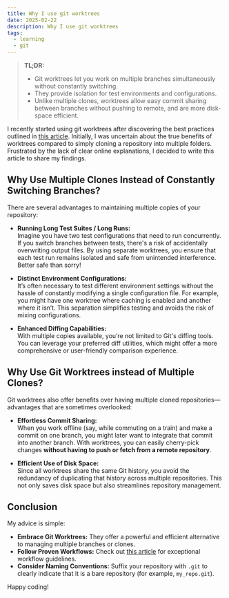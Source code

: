 ```yaml
---
title: Why I use git worktrees
date: 2025-02-22
description: Why I use git worktrees
tags:
  - learning
  - git
---
```


> **TL;DR:**
> - Git worktrees let you work on multiple branches simultaneously without constantly switching.
> - They provide isolation for test environments and configurations.
> - Unlike multiple clones, worktrees allow easy commit sharing between branches without pushing to remote, and are more disk-space efficient.

I recently started using git worktrees after discovering the best practices outlined in [this article](https://matklad.github.io/2024/07/25/git-worktrees.html). Initially, I was uncertain about the true benefits of worktrees compared to simply cloning a repository into multiple folders. Frustrated by the lack of clear online explanations, I decided to write this article to share my findings.


## Why Use Multiple Clones Instead of Constantly Switching Branches?

There are several advantages to maintaining multiple copies of your repository:

- **Running Long Test Suites / Long Runs:**  
  Imagine you have two test configurations that need to run concurrently. If you switch branches between tests, there's a risk of accidentally overwriting output files. By using separate worktrees, you ensure that each test run remains isolated and safe from unintended interference. Better safe than sorry!

- **Distinct Environment Configurations:**  
  It’s often necessary to test different environment settings without the hassle of constantly modifying a single configuration file. For example, you might have one worktree where caching is enabled and another where it isn’t. This separation simplifies testing and avoids the risk of mixing configurations.

- **Enhanced Diffing Capabilities:**  
  With multiple copies available, you’re not limited to Git's diffing tools. You can leverage your preferred diff utilities, which might offer a more comprehensive or user-friendly comparison experience.

## Why Use Git Worktrees instead of Multiple Clones?

Git worktrees also offer benefits over having multiple cloned repositories—advantages that are sometimes overlooked:

- **Effortless Commit Sharing:**  
  When you work offline (say, while commuting on a train) and make a commit on one branch, you might later want to integrate that commit into another branch. With worktrees, you can easily cherry-pick changes **without having to push or fetch from a remote repository**.

- **Efficient Use of Disk Space:**  
  Since all worktrees share the same Git history, you avoid the redundancy of duplicating that history across multiple repositories. This not only saves disk space but also streamlines repository management.

## Conclusion

My advice is simple:

- **Embrace Git Worktrees:** They offer a powerful and efficient alternative to managing multiple branches or clones.
- **Follow Proven Workflows:** Check out [this article](https://matklad.github.io/2024/07/25/git-worktrees.html) for exceptional workflow guidelines.
- **Consider Naming Conventions:** Suffix your repository with `.git` to clearly indicate that it is a bare repository (for example, `my_repo.git`).

Happy coding!
